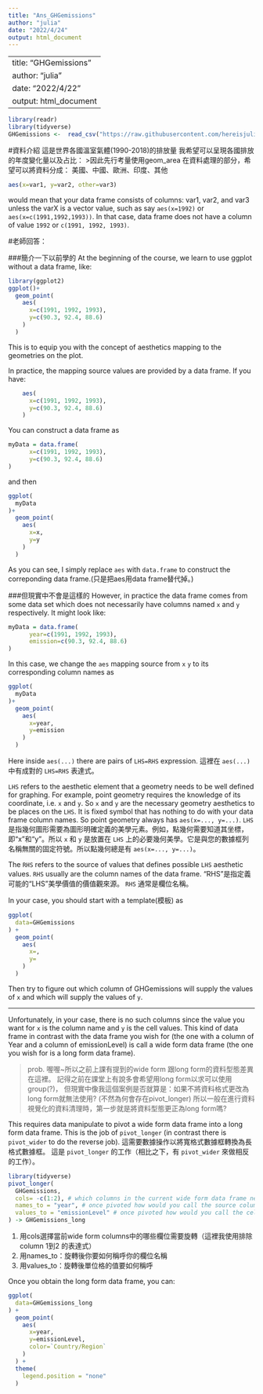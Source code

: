 ```yaml
---
title: "Ans_GHGemissions"
author: "julia"
date: "2022/4/24"
output: html_document
---
```

---
title: "GHGemissions"
author: "julia"
date: "2022/4/22"
output: html_document
---

```r
library(readr)
library(tidyverse)
GHGemissions <-  read_csv("https://raw.githubusercontent.com/hereisjulia/R_Visualization/85557bc192912f146f17befda9ec756a094b70d8/Tasks/world%20GHG%20emissions/ghg-emissions_countries.csv",col_types = cols(`1990` = col_double()))
```
#資料介紹
這是世界各國溫室氣體(1990-2018)的排放量
我希望可以呈現各國排放的年度變化量以及占比：
>因此先行考量使用geom_area
在資料處理的部分，希望可以將資料分成：
美國、中國、歐洲、印度、其他

```r
aes(x=var1, y=var2, other=var3)
```

would mean that your data frame consists of columns: var1, var2, and var3 unless the varX is a vector value, such as say `aes(x=1992)` or `aes(x=c(1991,1992,1993))`. In that case, data frame does not have a column of value `1992` or `c(1991, 1992, 1993)`.

#老師回答：

###簡介一下以前學的
At the beginning of the course, we learn to use ggplot without a data frame, like:
```r
library(ggplot2)
ggplot()+
  geom_point(
    aes(
      x=c(1991, 1992, 1993),
      y=c(90.3, 92.4, 88.6)
    )
  )
```

This is to equip you with the concept of aesthetics mapping to the geometries on the plot. 

In practice, the mapping source values are provided by a data frame. If you have:
```r
    aes(
      x=c(1991, 1992, 1993),
      y=c(90.3, 92.4, 88.6)
    )
```

You can construct a data frame as
```r
myData = data.frame(
      x=c(1991, 1992, 1993),
      y=c(90.3, 92.4, 88.6)
)
```

and then

```r
ggplot(
  myData
)+
  geom_point(
    aes(
      x=x,
      y=y
    )
  )
```

As you can see, I simply replace `aes` with `data.frame` to construct the correponding data frame.(只是把aes用data frame替代掉。)

###但現實中不會是這樣的
However, in practice the data frame comes from some data set which does not necessarily have columns named `x` and `y` respectively. It might look like:
```r
myData = data.frame(
      year=c(1991, 1992, 1993),
      emission=c(90.3, 92.4, 88.6)
)
```
In this case, we change the `aes` mapping source from `x` `y` to its corresponding column names as

```r
ggplot(
  myData
)+
  geom_point(
    aes(
      x=year,
      y=emission
    )
  )
```

Here inside `aes(...)` there are pairs of `LHS=RHS` expression. 這裡在 `aes(...)` 中有成對的 `LHS=RHS` 表達式。

`LHS` refers to the aesthetic element that a geometry needs to be well defined for graphing. For example, point geometry requires the knowledge of its coordinate, i.e. `x` and `y`. So `x` and `y` are the necessary geometry aesthetics to be places on the `LHS`. It is fixed symbol that has nothing to do with your data frame column names. So point geometry always has `aes(x=..., y=...)`.
`LHS` 是指幾何圖形需要為圖形明確定義的美學元素。例如，點幾何需要知道其坐標，即“x”和“y”。所以 `x` 和 `y` 是放置在 `LHS` 上的必要幾何美學。它是與您的數據框列名稱無關的固定符號。所以點幾何總是有 `aes(x=..., y=...)`。

The `RHS` refers to the source of values that defines possible `LHS` aesthetic values. `RHS` usually are the column names of the data frame. “RHS”是指定義可能的“LHS”美學價值的價值觀來源。 `RHS` 通常是欄位名稱。

In your case, you should start with a template(模板) as
```r
ggplot(
  data=GHGemissions
) + 
  geom_point(
    aes(
      x=,
      y=
    )
  )
```

Then try to figure out which column of GHGemissions will supply the values of `x` and which will supply the values of `y`.

***

Unfortunately, in your case, there is no such columns since the value you want for `x` is the column name and `y` is the cell values. This kind of data frame in contrast with the data frame you wish for (the one with a column of Year and a column of emissionLevel) is call a wide form data frame (the one you wish for is a long form data frame).

>prob. 喔喔~所以之前上課有提到的wide form 跟long form的資料型態差異在這裡。
記得之前在課堂上有說多會希望用long form以求可以使用group(?)，
但現實中像我這個案例是否就算是：如果不將資料格式更改為long form就無法使用? (不然為何會存在pivot_longer)
所以一般在進行資料視覺化的資料清理時，第一步就是將資料型態更正為long form嗎?

This requires data manipulate to pivot a wide form data frame into a long form data frame. This is the job of `pivot_longer` (in contrast there is `pivot_wider` to do the reverse job). 這需要數據操作以將寬格式數據框轉換為長格式數據框。 這是 `pivot_longer` 的工作（相比之下，有 `pivot_wider` 來做相反的工作）。
```r
library(tidyverse)
pivot_longer(
  GHGemissions,
  cols= -c(1:2), # which columns in the current wide form data frame needs to pivot (here I use excluding columns 1 to 2 expression)
  names_to = "year", # once pivoted how would you call the source column names
  values_to = "emissionLevel" # once pivoted how would you call the cell values
) -> GHGemissions_long
```
1. 用cols選擇當前wide form columns中的哪些欄位需要旋轉（這裡我使用排除column 1到2 的表達式）
2. 用names_to：旋轉後你要如何稱呼你的欄位名稱
3. 用values_to：旋轉後單位格的值要如何稱呼

Once you obtain the long form data frame, you can:

```r
ggplot(
  data=GHGemissions_long
) + 
  geom_point(
    aes(
      x=year,
      y=emissionLevel,
      color=`Country/Region`
    )
  ) +
  theme(
    legend.position = "none"
  )
```
